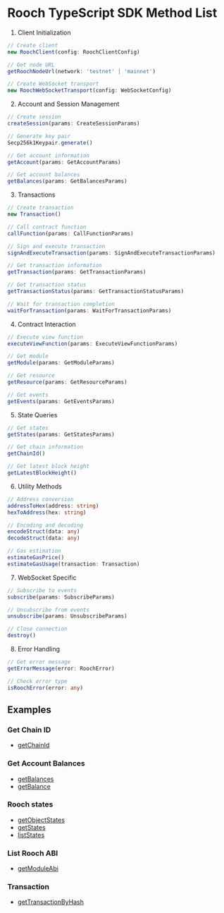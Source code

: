 # Rooch TypeScript SDK Method List

1. Client Initialization

```typescript
// Create client
new RoochClient(config: RoochClientConfig)

// Get node URL
getRoochNodeUrl(network: 'testnet' | 'mainnet')

// Create WebSocket transport
new RoochWebSocketTransport(config: WebSocketConfig)
```

2. Account and Session Management

```typescript
// Create session
createSession(params: CreateSessionParams)

// Generate key pair
Secp256k1Keypair.generate()

// Get account information
getAccount(params: GetAccountParams)

// Get account balances
getBalances(params: GetBalancesParams)
```

3. Transactions

```typescript
// Create transaction
new Transaction()

// Call contract function
callFunction(params: CallFunctionParams)

// Sign and execute transaction
signAndExecuteTransaction(params: SignAndExecuteTransactionParams)

// Get transaction information
getTransaction(params: GetTransactionParams)

// Get transaction status
getTransactionStatus(params: GetTransactionStatusParams)

// Wait for transaction completion
waitForTransaction(params: WaitForTransactionParams)
```

4. Contract Interaction

```typescript
// Execute view function
executeViewFunction(params: ExecuteViewFunctionParams)

// Get module
getModule(params: GetModuleParams)

// Get resource
getResource(params: GetResourceParams)

// Get events
getEvents(params: GetEventsParams)
```

5. State Queries

```typescript
// Get states
getStates(params: GetStatesParams) 

// Get chain information
getChainId()

// Get latest block height
getLatestBlockHeight()
```

6. Utility Methods

```typescript
// Address conversion
addressToHex(address: string)
hexToAddress(hex: string)

// Encoding and decoding
encodeStruct(data: any)
decodeStruct(data: any)

// Gas estimation
estimateGasPrice()
estimateGasUsage(transaction: Transaction)
```

7. WebSocket Specific

```typescript
// Subscribe to events
subscribe(params: SubscribeParams)

// Unsubscribe from events
unsubscribe(params: UnsubscribeParams)

// Close connection
destroy()
```

8. Error Handling

```typescript
// Get error message
getErrorMessage(error: RoochError)

// Check error type
isRoochError(error: any)
```

## Examples

### Get Chain ID

- [getChainId](https://github.com/rooch-network/sdk-examples/tree/main/ts-sdk/getChainId)

### Get Account Balances

- [getBalances](https://github.com/rooch-network/sdk-examples/tree/main/ts-sdk/getBalances)
- [getBalance](https://github.com/rooch-network/sdk-examples/tree/main/ts-sdk/getBalance)

### Rooch states

- [getObjectStates](https://github.com/rooch-network/sdk-examples/tree/main/ts-sdk/getObjectStates)
- [getStates](https://github.com/rooch-network/sdk-examples/tree/main/ts-sdk/getStates)
- [listStates](https://github.com/rooch-network/sdk-examples/tree/main/ts-sdk/listStates)

### List Rooch ABI

- [getModuleAbi](https://github.com/rooch-network/sdk-examples/tree/main/ts-sdk/getModuleAbi)

### Transaction

- [getTransactionByHash](https://github.com/rooch-network/sdk-examples/tree/main/ts-sdk/getTransactionsByHash)
